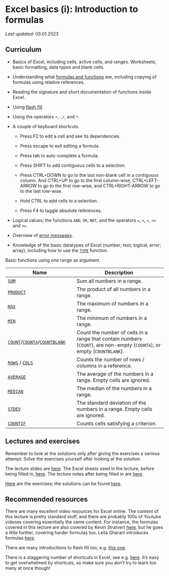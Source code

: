# Excel basics (i): Introduction to formulas

*Last updated:* 03.01.2023

## Curriculum

-   Basics of Excel, including cells, active cells, and ranges. Worksheets, basic formatting, data types and blank cells.

-   Understanding what [formulas and functions](https://exceljet.net/articles/excel-formulas-and-functions) are, including copying of formulas using relative references.

-   Reading the signature and short documentation of functions inside Excel.

-   Using [flash fill](https://support.microsoft.com/en-us/office/save-time-with-flash-fill-9159216a-75a0-4c11-82e6-8eca29cb3b89).

-   Using the operators `+`,`-`,`/`, and `*`.

-   A couple of keyboard shortcuts.

    -   Press F2 to edit a cell and see its dependencies.

    -   Press escape to exit editing a formula.

    -   Press tab to auto-complete a formula.

    -   Press SHIFT to add contiguous cells to a selection.

    -   Press CTRL+DOWN to go to the last non-blank cell in a contiguous column. And CTRL+UP to go to the first column-wise, CTRL+LEFT-ARROW to go to the first row-wise, and CTRL+RIGHT-ARROW to go to the last row-wise.

    -   Hold CTRL to add cells to a selection.

    -   Press F4 to taggle absolute references.

-   Logical values; the functions `AND`, `OR`, `NOT`, and the operators `=`, `<`, `>`, `<=` and `>=`.

-   Overview of [error messages](https://exceljet.net/articles/excel-formula-errors).

-   Knowledge of the basic datatypes of Excel (number; text; logical; error; array), including how to use the [`TYPE`](https://exceljet.net/functions/type-function#:~:text=The%20Excel%20TYPE%20function%20returns,value%20in%20a%20particular%20cell) function.

Basic functions using one range as argument.

| Name                                                                                                                                                                                   | Description                                                                                                             |
|-------------------------------|-----------------------------------------|
| [`SUM`](https://exceljet.net/functions/sum-function)                                                                                                                                   | Sum all numbers in a range.                                                                                             |
| [`PRODUCT`](https://exceljet.net/functions/product-function)                                                                                                                           | The product of all numbers in a range.                                                                                  |
| [`MAX`](https://exceljet.net/functions/max-function)                                                                                                                                   | The maximum of numbers in a range.                                                                                      |
| [`MIN`](https://exceljet.net/functions/min-function)                                                                                                                                   | The minimum of numbers in a range.                                                                                      |
| [`COUNT`](https://exceljet.net/functions/count-function)/[`COUNTA`](https://exceljet.net/functions/counta-function)/[`COUNTBLANK`](https://exceljet.net/functions/countblank-function) | Count the number of cells in a range that contain numbers (`COUNT`), are non-empty (`COUNTA`), or empty (`COUNTBLANK`). |
| [`ROWS`](https://exceljet.net/functions/rows-function) / [`COLS`](https://exceljet.net/functions/cols-function)                                                                        | Counts the number of rows / columns in a reference.                                                                     |
| [`AVERAGE`](https://exceljet.net/functions/average-function)                                                                                                                           | The average of the numbers in a range. Empty cells are ignored.                                                         |
| [`MEDIAN`](https://exceljet.net/functions/median-function)                                                                                                                             | The median of the numbers in a range.                                                                                   |
| [`STDEV`](https://exceljet.net/functions/stdev-function)                                                                                                                               | The standard deviation of the numbers in a range. Empty cells are ignored.                                              |
| [`COUNTIF`](https://exceljet.net/functions/countif-function)                                                                                                                           | Counts cells satisfying a criterion.                                                                                    |

## Lectures and exercises

::: warning
Remember to look at the solutions only after giving the exercises a serious attempt. Solve the exercises yourself after looking at the solution.
:::

The lecture slides are [here](https://rawcdn.githack.com/BI-DS/ELE-3915/65f16fba2d7ce0fe0fb7fc248d6cf812bb9ba321/slides/lecture01.html). The Excel sheets used in the lecture, before being filled in, [here](https://github.com/BI-DS/ELE-3915/blob/main/slides/lecture01.xlsx). The lecture notes after being filled in are [here](https://github.com/BI-DS/ELE-3915/blob/main/slides/lecture01_solutions.xlsx).

[Here](https://github.com/BI-DS/ELE-3915/blob/main/exercises/exercises01.xlsx) are the exercises; the solutions can be found [here](https://github.com/BI-DS/ELE-3915/blob/main/exercises/exercises01_solutions.xlsx).

## Recommended resources

There are many excellent video resources for Excel online. The content of this lecture is pretty standard stuff, and there are probably 100s of Youtube videoes covering essentially the same content. For instance, the formulas covered in this lecture are also covered by Kevin Stratvert [here](https://www.youtube.com/watch?v=Jl0Qk63z2ZY&ab_channel=KevinStratvert), but he goes a little further, covering harder formulas too. Leila Gharani introduces formulas [here](https://www.youtube.com/watch?v=y1126PQ5zRU&ab_channel=LeilaGharani).

There are many introductions to flash fill too, e.g. [this one](https://www.youtube.com/watch?v=1KimYFzET1w&ab_channel=LeilaGharani).

There is a staggering number of shortcuts in Excel, see e.g. [here](https://support.microsoft.com/en-us/office/keyboard-shortcuts-in-excel-1798d9d5-842a-42b8-9c99-9b7213f0040f). It's easy to get overwhelmed by shortcuts, so make sure you don't try to learn too many at once though!
